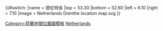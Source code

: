 {{#switch:{{{1}}}
|name   = 德伦特省
|top    = 53.30
|bottom = 52.60
|left   = 6.10
|right  = 7.10
|image  = Netherlands Drenthe location map.svg
}}<noinclude>{{Location map/Info}}
{{Documentation}}
[[Category:荷蘭地理位置圖模板]]
[[Category:地理位置圖模板|Netherlands]]
</noinclude>